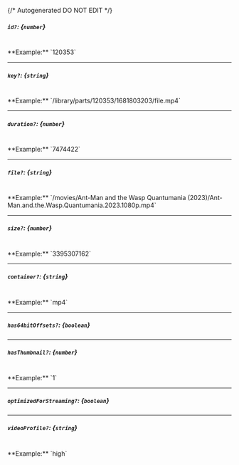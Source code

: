 {/* Autogenerated DO NOT EDIT  */}
##### `id?`: *{`number`}*
<br/>
**Example:** `120353`

---
##### `key?`: *{`string`}*
<br/>
**Example:** `/library/parts/120353/1681803203/file.mp4`

---
##### `duration?`: *{`number`}*
<br/>
**Example:** `7474422`

---
##### `file?`: *{`string`}*
<br/>
**Example:** `/movies/Ant-Man and the Wasp Quantumania (2023)/Ant-Man.and.the.Wasp.Quantumania.2023.1080p.mp4`

---
##### `size?`: *{`number`}*
<br/>
**Example:** `3395307162`

---
##### `container?`: *{`string`}*
<br/>
**Example:** `mp4`

---
##### `has64bitOffsets?`: *{`boolean`}*

---
##### `hasThumbnail?`: *{`number`}*
<br/>
**Example:** `1`

---
##### `optimizedForStreaming?`: *{`boolean`}*

---
##### `videoProfile?`: *{`string`}*
<br/>
**Example:** `high`


